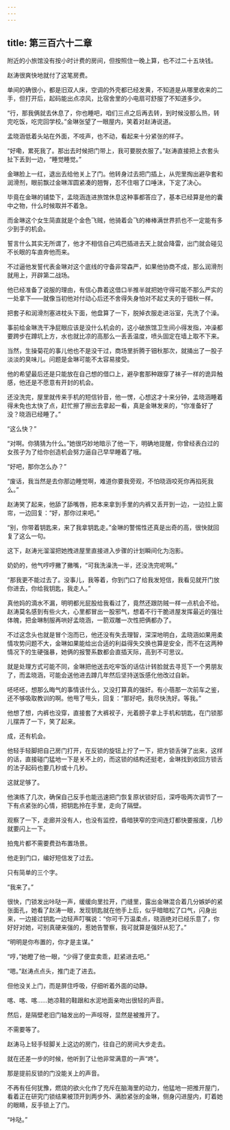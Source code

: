 ```yaml
---
---
---
```

title: 第三百六十二章
---




附近的小旅馆没有按小时计费的房间，但按照住一晚上算，也不过二十五块钱。

赵涛很爽快地就付了这笔房费。

单间的确很小，都是旧双人床，空调的外壳都已经发黄，不知道是从哪里收来的二手，但打开后，起码能出点凉风，比宿舍里的小电扇可舒服了不知道多少。

“行，那我俩就去休息了，你也睡吧，咱们三点之后再去转，到时候没那么热，转完吃饭，吃完回学校。”金琳张望了一眼屋内，笑着对赵涛说道。

孟晓涵低着头站在外面，不吱声，也不动，看起来十分紧张的样子。

“好嘞，累死我了。那出去时候把门带上，我可要脱衣服了。”赵涛直接把上衣套头扯下丢到一边，“睡觉睡觉。”

金琳脸上一红，退出去给他关上了门。他转身过去把门插上，从兜里掏出避孕套和润滑剂，眼前飘过金琳浑圆紧凑的翘臀，忍不住咽了口唾沫，下定了决心。

毕竟在金琳的铺垫下，孟晓涵连进旅馆休息这种事都答应了，基本已经算是他的囊中之物，什么时候取并不着急。

而金琳这个女生简直就是个金色飞贼，他骑着会飞的棒棒满世界抓也不一定能有多少到手的机会。

誓言什么其实无所谓了，他才不相信自己鸡巴插进去天上就会降雷，出门就会碰见不长眼的车直奔他而来。

不过逼他发誓代表金琳对这个底线的守备非常森严，如果他协商不成，那么润滑剂就用上，开辟第二战场。

他已经准备了说服的理由，有信心靠着这借口半推半就把她守得可能不那么严实的一处拿下——就像当初他对付动心后还不舍得失身怕对不起丈夫的于钿秋一样。

把套子和润滑剂塞进枕头下面，他盘算了一下，脱掉衣服走进浴室，先洗了个澡。

事前给金琳洗干净屁眼应该是没什么机会的，这小破旅馆卫生间小得发指，冲澡都要跨步在蹲坑上方，水也就比凉的高那么一丢丢温度，喷头固定在墙上取不下来。

当然，生操菊花的事儿他也不是没干过，商场里折腾于钿秋那次，就捅出了一股子淡淡的臭味儿。问题是金琳可能不太容易接受。

他的希望最后还是只能放在自己想的借口上，避孕套那种跟穿了袜子一样的诡异触感，他还是不愿意有开封的机会。

还没洗完，屋里就传来手机的短信铃音，他一愣，心想这才十来分钟，孟晓涵睡着得未免也太快了点，赶忙擦了擦出去拿起一看，真是金琳发来的，“你准备好了没？晓涵已经睡了。”

“这么快？”

“对啊。你猜猜为什么。”她很巧妙地暗示了他一下，明确地提醒，你曾经表白过的女孩子为了给你创造机会努力逼自己早早睡着了哦。

“好吧，那你怎么办？”

“废话，我当然是去你那边睡觉啊，难道你要我旁观，不怕晓涵咬死你再掐死我么。”

赵涛笑了起来，他舔了舔嘴唇，把本来拿到手里的内裤又丢开到一边，一边拉上窗帘，一边回复：“好，那你过来吧。”

“别，你带着钥匙来，来了我拿钥匙走。”金琳的警惕性还真是出奇的高，很快就回复了这么一句。

这下，赵涛光溜溜把她拽进屋里直接进入步骤的计划瞬间化为泡影。

奶奶的，他气哼哼撇了撇嘴，“可我洗澡洗一半，还没洗完呢啊。”

“那我更不能过去了。没事儿，我等着，你到门口了给我发短信，我看见就开门放你进去，你给我钥匙，我走人。”

真他妈的滴水不漏，明明都光屁股给我看过了，竟然还跟防贼一样一点机会不给。赵涛莫名感到有些火大，心里都冒出一股邪气，想着不行干脆进屋发挥最近的强壮体魄，把金琳制服再哄好孟晓涵，一箭双雕一次性把俩都办了。

不过这念头也就是冒个泡而已，他还没有失去理智，深深地明白，孟晓涵如果用柔情攻势问题不大，金琳如果能给出合适的利益得失交换也算是安全，而不在这两种情况下的生硬强暴，她俩的报警系数都会直插天际，高到不可思议。

就是处理方式可能不同，金琳把他送去吃牢饭的话估计转脸就去寻觅下一个男朋友了，而孟晓涵，可能会送他进去蹲几年然后坚持送饭感化他改过自新。

呸呸呸，想那么晦气的事情该什么，又没打算真的强奸。有小蓓那一次前车之鉴，还不够吸取教训的啊。他甩了甩头，回复：“那好吧，我尽快洗好。等我。”

他想了想，内裤也没穿，直接套了大裤衩子，光着膀子拿上手机和钥匙，在门锁那儿摆弄了一下，笑了起来。

成，还有机会。

他轻手轻脚把自己房门打开，在反锁的旋钮上拧了一下，把方锁舌弹了出来，这样的话，直接碰门猛地一下是关不上的，而这锁的结构还挺老，金琳找到收回方锁舌的法子起码也要几秒或十几秒。

这就足够了。

他演练了几次，确保自己反手也能迅速把门恢复原状锁好后，深呼吸两次调节了一下有点紧张的心情，把钥匙拎在手里，走向了隔壁。

观察了一下，走廊并没有人，也没有监控，昏暗狭窄的空间连灯都快要报废，几秒就要闪上一下。

拍鬼片都不需要费劲布置场景。

他走到门口，编好短信发了过去。

只有简单的三个字。

“我来了。”

很快，门锁发出咔哒一声，缓缓向里拉开，门缝里，露出金琳混合着几分嫉妒的紧张面孔，她看了赵涛一眼，发现钥匙就在他手上后，似乎暗暗松了口气，闪身出来，一边接过钥匙一边轻声叮嘱说：“你可千万温柔点，晓涵绝对已经乐意了，你好好对她，可别真硬来强的，惹她告警察，我可就算是强奸从犯了。”

“明明是你布置的，你才是主谋。”

“哼，”她瞪了他一眼，“少得了便宜卖乖，赶紧进去吧。”

“嗯。”赵涛点点头，推门走了进去。

但他没关上门，而是屏住呼吸，仔细听着外面的动静。

喀、喀、喀……她凉鞋的鞋跟和水泥地面亲吻出很轻的声音。

然后，是隔壁老旧门轴发出的一声吱呀，显然是被推开了。

不需要等了。

赵涛马上轻手轻脚关上这边的房门，往自己的房间大步走去。

就在还差一步的时候，他听到了让他非常满意的一声“咚”。

那是提前反锁的门没能关上的声音。

不再有任何犹豫，燃烧的欲火化作了充斥在脑海里的动力，他猛地一把推开屋门，看着正在研究门锁结果被顶开到两步外、满脸紧张的金琳，侧身闪进屋内，盯着她的眼睛，反手锁上了门。

“咔哒。”